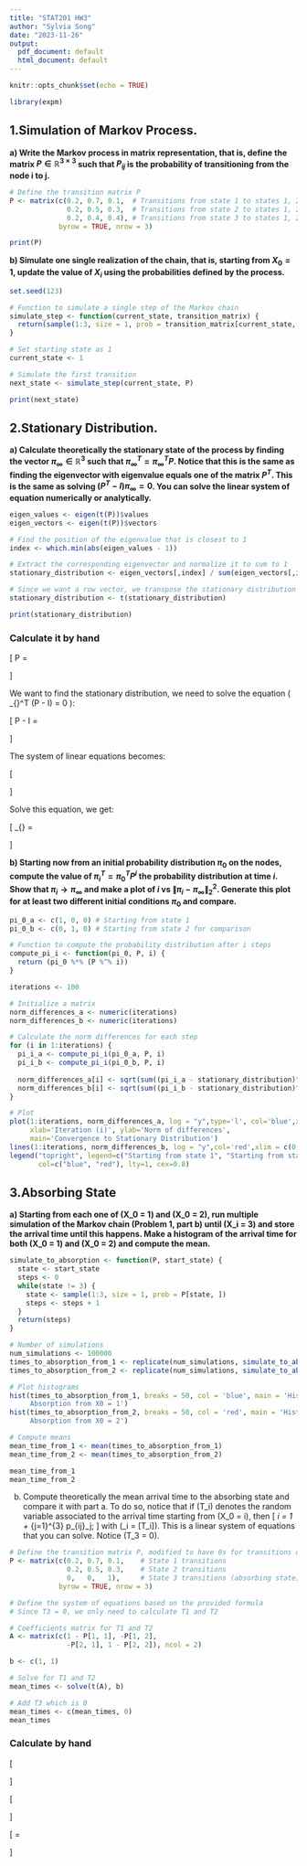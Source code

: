 ```yaml
---
title: "STAT201 HW3"
author: "Sylvia Song"
date: "2023-11-26"
output:
  pdf_document: default
  html_document: default
---
```


```r
knitr::opts_chunk$set(echo = TRUE)
```

```r
library(expm)
```

## 1.Simulation of Markov Process.

**a) Write the Markov process in matrix representation, that is, define the matrix $P \in \mathbb{R}^{3×3}$ such that $P_{ij}$ is the probability of transitioning from the node i to j.**

```r
# Define the transition matrix P
P <- matrix(c(0.2, 0.7, 0.1,  # Transitions from state 1 to states 1, 2, 3
              0.2, 0.5, 0.3,  # Transitions from state 2 to states 1, 2, 3
              0.2, 0.4, 0.4), # Transitions from state 3 to states 1, 2, 3
            byrow = TRUE, nrow = 3)

print(P)
```
**b) Simulate one single realization of the chain, that is, starting from $X_0 = 1$, update the value of $X_i$ using the probabilities defined by the process.**

```r
set.seed(123)

# Function to simulate a single step of the Markov chain
simulate_step <- function(current_state, transition_matrix) {
  return(sample(1:3, size = 1, prob = transition_matrix[current_state, ]))
}

# Set starting state as 1
current_state <- 1

# Simulate the first transition
next_state <- simulate_step(current_state, P)

print(next_state)

```

## 2.Stationary Distribution.

**a) Calculate theoretically the stationary state of the process by finding the vector $\pi_{\infty} \in \mathbb{R}^3$ such that $\pi_{\infty}^T = \pi_{\infty}^T P$. Notice that this is the same as finding the eigenvector with eigenvalue equals one of the matrix $P^T$. This is the same as solving $(P^T - I)\pi_{\infty} = 0$. You can solve the linear system of equation numerically or analytically.**

```r
eigen_values <- eigen(t(P))$values
eigen_vectors <- eigen(t(P))$vectors

# Find the position of the eigenvalue that is closest to 1
index <- which.min(abs(eigen_values - 1))

# Extract the corresponding eigenvector and normalize it to sum to 1
stationary_distribution <- eigen_vectors[,index] / sum(eigen_vectors[,index])

# Since we want a row vector, we transpose the stationary distribution
stationary_distribution <- t(stationary_distribution)

print(stationary_distribution)
```

### Calculate it by hand

\[
P = \begin{pmatrix}
0.2 & 0.7 & 0.1 \\
0.2 & 0.5 & 0.3 \\
0.2 & 0.4 & 0.4
\end{pmatrix}
\]

We want to find the stationary distribution, we need to solve the equation \( \pi_{\infty}^T (P - I) = 0 \):

\[
P - I = \begin{pmatrix}
-0.8 & 0.7 & 0.1 \\
0.2 & -0.5 & 0.3 \\
0.2 & 0.4 & -0.6
\end{pmatrix}
\]

The system of linear equations becomes:

\[
\begin{aligned}
-0.8\pi_1 + 0.7\pi_2 + 0.1\pi_3 &= 0 \\
0.2\pi_1 - 0.5\pi_2 + 0.3\pi_3 &= 0 \\
0.2\pi_1 + 0.4\pi_2 - 0.6\pi_3 &= 0 \\
\pi_1 + \pi_2 + \pi_3 = 1
\end{aligned}
\]

Solve this equation, we get:

\[
\pi_{\infty} = \begin{pmatrix} 0.2 \\ 0.51111111 \\ 0.28888889 \end{pmatrix}
\]

\newpage

**b) Starting now from an initial probability distribution $\pi_0$ on the nodes, compute the value of $\pi_i^T = \pi_0^T P^i$ the probability distribution at time $i$. Show that $\pi_i \rightarrow \pi_{\infty}$ and make a plot of $i$ vs $\| \pi_i - \pi_{\infty} \|_2^2$. Generate this plot for at least two different initial conditions $\pi_0$ and compare.**

```r
pi_0_a <- c(1, 0, 0) # Starting from state 1
pi_0_b <- c(0, 1, 0) # Starting from state 2 for comparison

# Function to compute the probability distribution after i steps
compute_pi_i <- function(pi_0, P, i) {
  return (pi_0 %*% (P %^% i))
}

iterations <- 100

# Initialize a matrix
norm_differences_a <- numeric(iterations)
norm_differences_b <- numeric(iterations)

# Calculate the norm differences for each step
for (i in 1:iterations) {
  pi_i_a <- compute_pi_i(pi_0_a, P, i)
  pi_i_b <- compute_pi_i(pi_0_b, P, i)
  
  norm_differences_a[i] <- sqrt(sum((pi_i_a - stationary_distribution)^2))
  norm_differences_b[i] <- sqrt(sum((pi_i_b - stationary_distribution)^2))
}

# Plot
plot(1:iterations, norm_differences_a, log = "y",type='l', col='blue',xlim = c(0,40),
     xlab='Iteration (i)', ylab='Norm of differences',
     main='Convergence to Stationary Distribution')
lines(1:iterations, norm_differences_b, log = "y",col='red',xlim = c(0,40))
legend("topright", legend=c("Starting from state 1", "Starting from state 2"),
       col=c("blue", "red"), lty=1, cex=0.8)

```
\newpage

## 3.Absorbing State

**a) Starting from each one of \(X_0 = 1\) and \(X_0 = 2\), run multiple simulation of the Markov chain (Problem 1, part b) until \(X_i = 3\) and store the arrival time until this happens. Make a histogram of the arrival time for both \(X_0 = 1\) and \(X_0 = 2\) and compute the mean.**

```r
simulate_to_absorption <- function(P, start_state) {
  state <- start_state
  steps <- 0
  while(state != 3) {
    state <- sample(1:3, size = 1, prob = P[state, ])
    steps <- steps + 1
  }
  return(steps)
}

# Number of simulations
num_simulations <- 100000
times_to_absorption_from_1 <- replicate(num_simulations, simulate_to_absorption(P, 1))
times_to_absorption_from_2 <- replicate(num_simulations, simulate_to_absorption(P, 2))

# Plot histograms
hist(times_to_absorption_from_1, breaks = 50, col = 'blue', main = 'Histogram of Times to
     Absorption from X0 = 1')
hist(times_to_absorption_from_2, breaks = 50, col = 'red', main = 'Histogram of Times to 
     Absorption from X0 = 2')

# Compute means
mean_time_from_1 <- mean(times_to_absorption_from_1)
mean_time_from_2 <- mean(times_to_absorption_from_2)

mean_time_from_1
mean_time_from_2

```
\newpage

b) Compute theoretically the mean arrival time to the absorbing state and compare it with part a. To do so, notice that if \(T_i\) denotes the random variable associated to the arrival time starting from \(X_0 = i\), then
    \[
    \mu_i = 1 + \sum_{j=1}^{3} p_{ij}\mu_j;
    \]
with \(\mu_i = \mathbb{E}[T_i]\). This is a linear system of equations that you can solve. Notice \(T_3 = 0\).


```r
# Define the transition matrix P, modified to have 0s for transitions out of the absorbing state
P <- matrix(c(0.2, 0.7, 0.1,    # State 1 transitions
              0.2, 0.5, 0.3,    # State 2 transitions
              0,   0,   1),     # State 3 transitions (absorbing state)
            byrow = TRUE, nrow = 3)

# Define the system of equations based on the provided formula
# Since T3 = 0, we only need to calculate T1 and T2

# Coefficients matrix for T1 and T2
A <- matrix(c(1 - P[1, 1], -P[1, 2],
              -P[2, 1], 1 - P[2, 2]), ncol = 2)

b <- c(1, 1)

# Solve for T1 and T2
mean_times <- solve(t(A), b)

# Add T3 which is 0
mean_times <- c(mean_times, 0)
mean_times

```

### Calculate by hand

\[
\begin{aligned}
\mu_1 &= 1 + p_{11}\mu_1 + p_{12}\mu_2 + p_{13}\mu_3, \\
\mu_2 &= 1 + p_{21}\mu_1 + p_{22}\mu_2 + p_{23}\mu_3, \\
\mu_3 &= 0, \text{ since state 3 is absorbing}.
\end{aligned}
\]


\[
\begin{aligned}
0.8\mu_1 - 0.7\mu_2 &= 1, \\
-0.2\mu_1 + 0.5\mu_2 &= 1.
\end{aligned}
\]

\[
\mu = \begin{pmatrix} \mu_1 = 4.615\\ \mu_2 = 3.846 \\  \mu_3 = 3.846 \end{pmatrix}
\]














